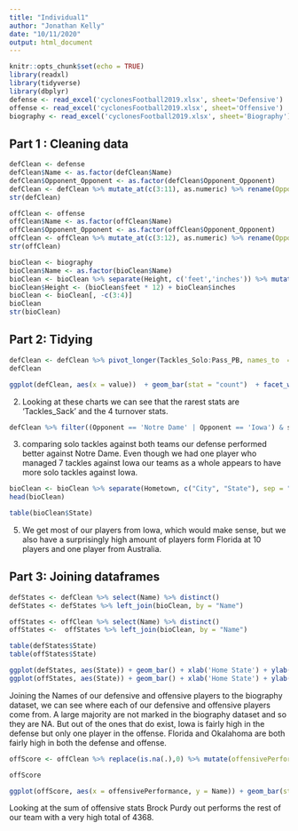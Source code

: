 ```yaml
---
title: "Individual1"
author: "Jonathan Kelly"
date: "10/11/2020"
output: html_document
---
```


```r
knitr::opts_chunk$set(echo = TRUE)
library(readxl)
library(tidyverse)
library(dbplyr)
defense <- read_excel('cyclonesFootball2019.xlsx', sheet='Defensive')
offense <- read_excel('cyclonesFootball2019.xlsx', sheet='Offensive')
biography <- read_excel('cyclonesFootball2019.xlsx', sheet='Biography')
```

## Part 1 : Cleaning data

```r
defClean <- defense
defClean$Name <- as.factor(defClean$Name)
defClean$Opponent_Opponent <- as.factor(defClean$Opponent_Opponent)
defClean <- defClean %>% mutate_at(c(3:11), as.numeric) %>% rename(Opponent = Opponent_Opponent) 
str(defClean)

offClean <- offense
offClean$Name <- as.factor(offClean$Name)
offClean$Opponent_Opponent <- as.factor(offClean$Opponent_Opponent)
offClean <- offClean %>% mutate_at(c(3:12), as.numeric) %>% rename(Opponent = Opponent_Opponent) 
str(offClean)

bioClean <- biography
bioClean$Name <- as.factor(bioClean$Name)
bioClean <- bioClean %>% separate(Height, c('feet','inches')) %>% mutate_at(c(3:4), as.numeric)
bioClean$Height <- (bioClean$feet * 12) + bioClean$inches
bioClean <- bioClean[, -c(3:4)]
bioClean
str(bioClean)
```

## Part 2: Tidying

```r
defClean <- defClean %>% pivot_longer(Tackles_Solo:Pass_PB, names_to  = "stat")
defClean
```

```r
ggplot(defClean, aes(x = value))  + geom_bar(stat = "count")  + facet_wrap(~stat) + xlab('Number of Points') + ylab('Frequency of Points')  + ggtitle('Distributions of Defensive Statistics')
```
  
  2. Looking at these charts we can see that the rarest stats are 'Tackles_Sack' and the 4 turnover stats.
  
```r
defClean %>% filter((Opponent == 'Notre Dame' | Opponent == 'Iowa') & stat == 'Tackles_Solo') %>% pivot_wider(names_from = 'Opponent', values_from = 'value') %>% select(Name, 'Iowa', 'Notre Dame') %>% ggplot(aes(`Iowa`, `Notre Dame`)) + geom_jitter() + ggtitle('Solo Tackles Aginst Iowa and Notre Dame')
```

  3. comparing solo tackles against both teams our defense performed better against Notre Dame. Even though we had one player who managed 7 tackles against Iowa our teams as a whole appears to have more solo tackles against Iowa.

```r
bioClean <- bioClean %>% separate(Hometown, c("City", "State"), sep = ", ")
head(bioClean)
```

```r
table(bioClean$State)
```
  5. We get most of our players from Iowa, which would make sense, but we also have a surprisingly high amount of players form Florida at 10 players and one player from Australia. 

## Part 3: Joining dataframes

```r
defStates <- defClean %>% select(Name) %>% distinct()
defStates <- defStates %>% left_join(bioClean, by = "Name")

offStates <- offClean %>% select(Name) %>% distinct()
offStates <-  offStates %>% left_join(bioClean, by = "Name")

table(defStates$State)
table(offStates$State)
```

```r
ggplot(defStates, aes(State)) + geom_bar() + xlab('Home State') + ylab('Amount of Players') + ggtitle('Home States for Defensive Players')
ggplot(offStates, aes(State)) + geom_bar() + xlab('Home State') + ylab('Amount of Players') + ggtitle('Home States for Offensive Players')
```

Joining the Names of our defensive and offensive players to the biography dataset, we can see where each of our defensive and offensive players come from. 
A large majority are not marked in the biography dataset and so they are NA. But out of the ones that do exist, Iowa is fairly high in the defense but only one player in the offense. 
Florida and Okalahoma are both fairly high in both the defense and offense.

```r
offScore <- offClean %>% replace(is.na(.),0) %>% mutate(offensivePerformance = Rushing_ATT + Rushing_YDS + Rushing_TD + Receiving_REC + Receiving_YDS + Receiving_TD + Passing_YDS + Passing_TD + Passing_INT) %>% select(Name, offensivePerformance) %>% group_by(Name) %>% summarise(offensivePerformance = sum(offensivePerformance))

offScore

ggplot(offScore, aes(x = offensivePerformance, y = Name)) + geom_bar(stat = "identity", width = 0.3)
```

Looking at the sum of offensive stats Brock Purdy out performs the rest of our team with a very high total of 4368.

```r

```